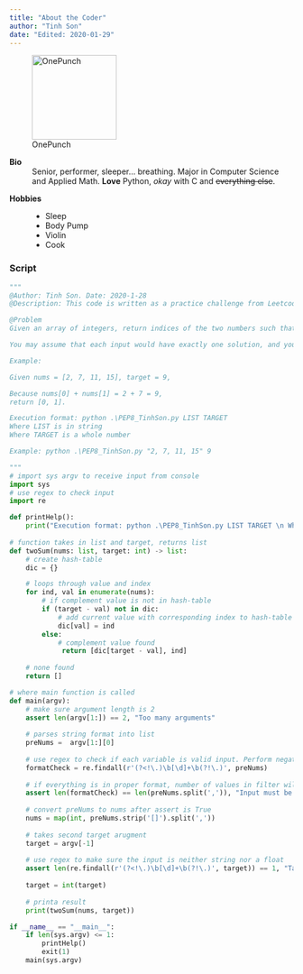 ```yaml
---
title: "About the Coder"
author: "Tinh Son"
date: "Edited: 2020-01-29"
---
```


<!-- Image -->
![OnePunch](https://dazzlingfolders.s3.amazonaws.com/one-punch-man.jpg "One Punch Man Potato Head"){width=150 height=150}


<!-- Bio --> 
**Bio**
:    Senior, performer, sleeper... breathing. 
     Major in Computer Science and Applied Math. 
     **Love** Python, _okay_ with C and ~~everything else~~.
     
<!-- Hobbies -->
**Hobbies**
:   * Sleep
    * Body Pump
    * Violin
    * Cook
        
<!-- Script -->
### Script
``` python
"""
@Author: Tinh Son. Date: 2020-1-28
@Description: This code is written as a practice challenge from Leetcode.com, with linear run time.

@Problem
Given an array of integers, return indices of the two numbers such that they add up to a specific target.

You may assume that each input would have exactly one solution, and you may not use the same element twice.

Example:

Given nums = [2, 7, 11, 15], target = 9,

Because nums[0] + nums[1] = 2 + 7 = 9,
return [0, 1].

Execution format: python .\PEP8_TinhSon.py LIST TARGET
Where LIST is in string 
Where TARGET is a whole number

Example: python .\PEP8_TinhSon.py "2, 7, 11, 15" 9

"""
# import sys argv to receive input from console
import sys
# use regex to check input
import re 

def printHelp():
    print("Execution format: python .\PEP8_TinhSon.py LIST TARGET \n Where LIST is in string \n Where TARGET is a whole number \n Example: python .\\PEP8_TinhSon.py \"2, 7, 11, 15, 9\" 26")
          
# function takes in list and target, returns list
def twoSum(nums: list, target: int) -> list:
    # create hash-table
    dic = {}

    # loops through value and index
    for ind, val in enumerate(nums):
        # if complement value is not in hash-table
        if (target - val) not in dic:
            # add current value with corresponding index to hash-table
            dic[val] = ind
        else:
            # complement value found
             return [dic[target - val], ind]
            
    # none found
    return []

# where main function is called
def main(argv):
    # make sure argument length is 2
    assert len(argv[1:]) == 2, "Too many arguments"
    
    # parses string format into list
    preNums =  argv[1:][0]
    
    # use regex to check if each variable is valid input. Perform negative lookbehind/ahead for a decimal point. 
    formatCheck = re.findall(r'(?<!\.)\b[\d]+\b(?!\.)', preNums)
    
    # if everything is in proper format, number of values in filter will be the same as numher of values in preNums
    assert len(formatCheck) == len(preNums.split(',')), "Input must be all whole numbers and follows proper format"
    
    # convert preNums to nums after assert is True
    nums = map(int, preNums.strip('[]').split(','))
        
    # takes second target arugment
    target = argv[-1]
    
    # use regex to make sure the input is neither string nor a float
    assert len(re.findall(r'(?<!\.)\b[\d]+\b(?!\.)', target)) == 1, "Target only accepts one input, and input needs to be a whole number"
    
    target = int(target)
    
    # printa result
    print(twoSum(nums, target))

if __name__ == "__main__":
    if len(sys.argv) <= 1:
        printHelp()
        exit(1)
    main(sys.argv)
    
```
